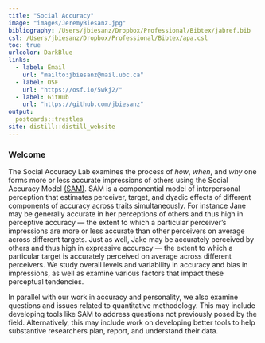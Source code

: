 ```yaml
---
title: "Social Accuracy"
image: "images/JeremyBiesanz.jpg" 
bibliography: /Users/jbiesanz/Dropbox/Professional/Bibtex/jabref.bib
csl: /Users/jbiesanz/Dropbox/Professional/Bibtex/apa.csl
toc: true
urlcolor: DarkBlue
links:
  - label: Email
    url: "mailto:jbiesanz@mail.ubc.ca"
  - label: OSF
    url: "https://osf.io/5wkj2/"
  - label: GitHub
    url: "https://github.com/jbiesanz"
output:
  postcards::trestles
site: distill::distill_website
---
```



### Welcome

The Social Accuracy Lab examines the process of *how*, *when*, and *why* one forms more or less accurate impressions of others using the Social Accuracy Model [(SAM)](https://socialaccuracy.com/social-accuracy-model.html). SAM is a componential model of interpersonal perception that estimates perceiver, target, and dyadic effects of different components of accuracy across traits simultaneously. For instance Jane may be generally accurate in her perceptions of others and thus high in perceptive accuracy --- the extent to which a particular perceiver’s impressions are more or less accurate than other perceivers on average across different targets. Just as well, Jake may be accurately perceived by others and thus high in expressive accuracy --- the extent to which a particular target is accurately perceived on average across different perceivers. We study  overall levels and variability in accuracy and bias in impressions, as well as examine various factors that impact these perceptual tendencies.

In parallel with our work in accuracy and personality, we also examine questions and issues related to quantitative methodology. This may include developing tools like SAM to address questions not previously posed by the field. Alternatively, this may include work on developing better tools to help substantive researchers plan, report, and understand their data.

